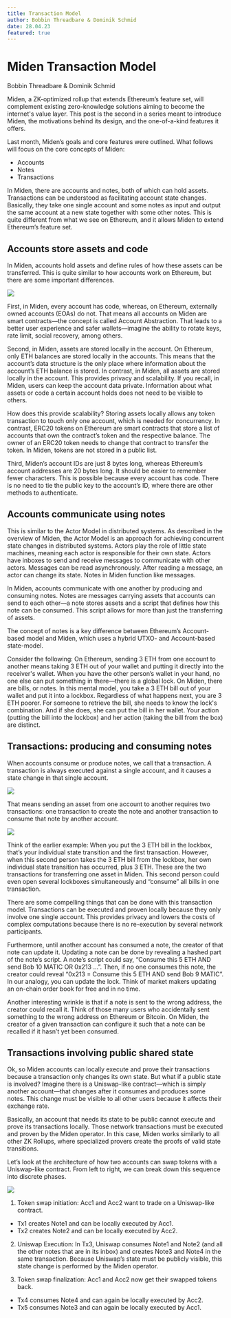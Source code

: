 ```yaml
---
title: Transaction Model
author: Bobbin Threadbare & Dominik Schmid
date: 28.04.23
featured: true
---
```



# Miden Transaction Model

<span className="author">Bobbin Threadbare & Dominik Schmid</span>

Miden, a ZK-optimized rollup that extends Ethereum’s feature set, will complement existing zero-knowledge solutions aiming to become the internet's value layer. This post is the second in a series meant to introduce Miden, the motivations behind its design, and the one-of-a-kind features it offers.

Last month, Miden’s goals and core features were outlined. What follows will focus on the core concepts of Miden:
- Accounts
- Notes
- Transactions

In Miden, there are accounts and notes, both of which can hold assets. Transactions can be understood as facilitating account state changes. Basically, they take one single account and some notes as input and output the same account at a new state together with some other notes. This is quite different from what we see on Ethereum, and it allows Miden to extend Ethereum’s feature set.

## Accounts store assets and code

In Miden, accounts hold assets and define rules of how these assets can be transferred. This is quite similar to how accounts work on Ethereum, but there are some important differences.

![](/images/TM1big.png)

First, in Miden, every account has code, whereas, on Ethereum, externally owned accounts (EOAs) do not. That means all accounts on Miden are smart contracts—the concept is called Account Abstraction. That leads to a better user experience and safer wallets—imagine the ability to rotate keys, rate limit, social recovery, among others.

Second, in Miden, assets are stored locally in the account. On Ethereum, only ETH balances are stored locally in the accounts. This means that the account’s data structure is the only place where information about the account’s ETH balance is stored. In contrast, in Miden, all assets are stored locally in the account. This provides privacy and scalability. If you recall, in Miden, users can keep the account data private. Information about what assets or code a certain account holds does not need to be visible to others.

How does this provide scalability? Storing assets locally allows any token transaction to touch only one account, which is needed for concurrency. In contrast, ERC20 tokens on Ethereum are smart contracts that store a list of accounts that own the contract’s token and the respective balance. The owner of an ERC20 token needs to change that contract to transfer the token. In Miden, tokens are not stored in a public list.

Third, Miden’s account IDs are just 8 bytes long, whereas Ethereum’s account addresses are 20 bytes long. It should be easier to remember fewer characters. This is possible because every account has code. There is no need to tie the public key to the account’s ID, where there are other methods to authenticate.

## Accounts communicate using notes

This is similar to the Actor Model in distributed systems. As described in the overview of Miden, the Actor Model is an approach for achieving concurrent state changes in distributed systems. Actors play the role of little state machines, meaning each actor is responsible for their own state. Actors have inboxes to send and receive messages to communicate with other actors. Messages can be read asynchronously. After reading a message, an actor can change its state. Notes in Miden function like messages.

In Miden, accounts communicate with one another by producing and consuming notes. Notes are messages carrying assets that accounts can send to each other—a note stores assets and a script that defines how this note can be consumed. This script allows for more than just the transferring of assets.

The concept of notes is a key difference between Ethereum’s Account-based model and Miden, which uses a hybrid UTXO- and Account-based state-model.

Consider the following: On Ethereum, sending 3 ETH from one account to another means taking 3 ETH out of your wallet and putting it directly into the receiver's wallet. When you have the other person’s wallet in your hand, no one else can put something in there—there is a global lock. On Miden, there are bills, or notes. In this mental model, you take a 3 ETH bill out of your wallet and put it into a lockbox. Regardless of what happens next, you are 3 ETH poorer. For someone to retrieve the bill, she needs to know the lock's combination. And if she does, she can put the bill in her wallet. Your action (putting the bill into the lockbox) and her action (taking the bill from the box) are distinct.

## Transactions: producing and consuming notes

When accounts consume or produce notes, we call that a transaction. A transaction is always executed against a single account, and it causes a state change in that single account.

![](/images/TM2-Newest.png)

That means sending an asset from one account to another requires two transactions: one transaction to create the note and another transaction to consume that note by another account.

![](/images/transaction.gif)

Think of the earlier example: When you put the 3 ETH bill in the lockbox, that’s your individual state transition and the first transaction. However, when this second person takes the 3 ETH bill from the lockbox, her own individual state transition has occurred, plus 3 ETH. These are the two transactions for transferring one asset in Miden. This second person could even open several lockboxes simultaneously and “consume” all bills in one transaction.

There are some compelling things that can be done with this transaction model. Transactions can be executed and proven locally because they only involve one single account. This provides privacy and lowers the costs of complex computations because there is no re-execution by several network participants.

Furthermore, until another account has consumed a note, the creator of that note can update it. Updating a note can be done by revealing a hashed part of the note’s script. A note’s script could say, “Consume this 5 ETH AND send Bob 10 MATIC OR 0x213 …”. Then, if no one consumes this note, the creator could reveal “0x213 = Consume this 5 ETH AND send Bob 9 MATIC”. In our analogy, you can update the lock. Think of market makers updating an on-chain order book for free and in no time.

Another interesting wrinkle is that if a note is sent to the wrong address, the creator could recall it. Think of those many users who accidentally sent something to the wrong address on Ethereum or Bitcoin. On Miden, the creator of a given transaction can configure it such that a note can be recalled if it hasn’t yet been consumed.

## Transactions involving public shared state

Ok, so Miden accounts can locally execute and prove their transactions because a transaction only changes its own state. But what if a public state is involved? Imagine there is a Uniswap-like contract—which is simply another account—that changes after it consumes and produces some notes. This change must be visible to all other users because it affects their exchange rate.

Basically, an account that needs its state to be public cannot execute and prove its transactions locally. Those network transactions must be executed and proven by the Miden operator. In this case, Miden works similarly to all other ZK Rollups, where specialized provers create the proofs of valid state transitions.

Let’s look at the architecture of how two accounts can swap tokens with a Uniswap-like contract. From left to right, we can break down this sequence into discrete phases.

![](/images/public-shared-state.gif)

1. Token swap initiation: Acc1 and Acc2 want to trade on a Uniswap-like contract.
- Tx1 creates Note1 and can be locally executed by Acc1.
- Tx2 creates Note2 and can be locally executed by Acc2.

2. Uniswap Execution: In Tx3, Uniswap consumes Note1 and Note2 (and all the other notes that are in its inbox) and creates Note3 and Note4 in the same transaction.
Because Uniswap’s state must be publicly visible, this state change is performed by the Miden operator.

3. Token swap finalization: Acc1 and Acc2 now get their swapped tokens back.
- Tx4 consumes Note4 and can again be locally executed by Acc2.
- Tx5 consumes Note3 and can again be locally executed by Acc1.
